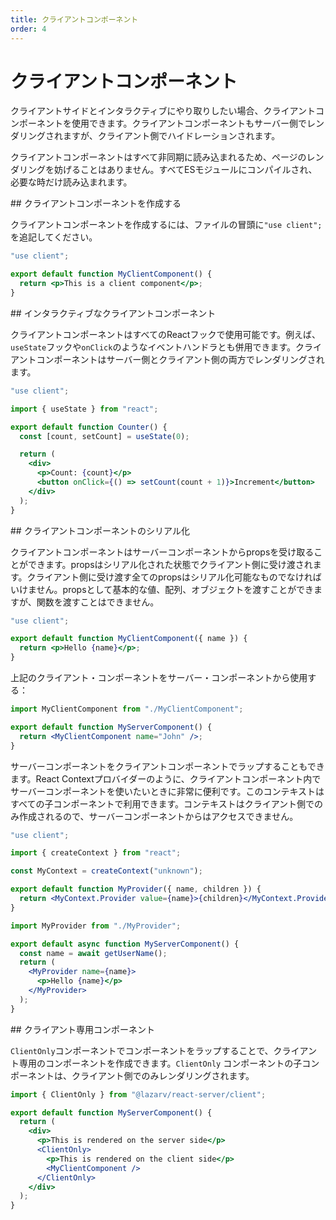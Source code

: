 ```yaml
---
title: クライアントコンポーネント
order: 4
---
```


# クライアントコンポーネント

クライアントサイドとインタラクティブにやり取りしたい場合、クライアントコンポーネントを使用できます。クライアントコンポーネントもサーバー側でレンダリングされますが、クライアント側でハイドレーションされます。

クライアントコンポーネントはすべて非同期に読み込まれるため、ページのレンダリングを妨げることはありません。すべてESモジュールにコンパイルされ、必要な時だけ読み込まれます。

<Link name="creating-a-client-component">
## クライアントコンポーネントを作成する
</Link>

クライアントコンポーネントを作成するには、ファイルの冒頭に`"use client";`を追記してください。

```jsx
"use client";

export default function MyClientComponent() {
  return <p>This is a client component</p>;
}
```

<Link name="interactive-client-components">
## インタラクティブなクライアントコンポーネント
</Link>

クライアントコンポーネントはすべてのReactフックで使用可能です。例えば、`useState`フックや`onClick`のようなイベントハンドラとも併用できます。クライアントコンポーネントはサーバー側とクライアント側の両方でレンダリングされます。

```jsx
"use client";

import { useState } from "react";

export default function Counter() {
  const [count, setCount] = useState(0);

  return (
    <div>
      <p>Count: {count}</p>
      <button onClick={() => setCount(count + 1)}>Increment</button>
    </div>
  );
}
```

<Link name="client-component-serialization">
## クライアントコンポーネントのシリアル化
</Link>

クライアントコンポーネントはサーバーコンポーネントからpropsを受け取ることができます。propsはシリアル化された状態でクライアント側に受け渡されます。クライアント側に受け渡す全てのpropsはシリアル化可能なものでなければいけません。propsとして基本的な値、配列、オブジェクトを渡すことができますが、関数を渡すことはできません。

```jsx
"use client";

export default function MyClientComponent({ name }) {
  return <p>Hello {name}</p>;
}
```

上記のクライアント・コンポーネントをサーバー・コンポーネントから使用する：

```jsx
import MyClientComponent from "./MyClientComponent";

export default function MyServerComponent() {
  return <MyClientComponent name="John" />;
}
```

サーバーコンポーネントをクライアントコンポーネントでラップすることもできます。React Contextプロバイダーのように、クライアントコンポーネント内でサーバーコンポーネントを使いたいときに非常に便利です。このコンテキストはすべての子コンポーネントで利用できます。コンテキストはクライアント側でのみ作成されるので、サーバーコンポーネントからはアクセスできません。

```jsx
"use client";

import { createContext } from "react";

const MyContext = createContext("unknown");

export default function MyProvider({ name, children }) {
  return <MyContext.Provider value={name}>{children}</MyContext.Provider>;
}
```

```jsx
import MyProvider from "./MyProvider";

export default async function MyServerComponent() {
  const name = await getUserName();
  return (
    <MyProvider name={name}>
      <p>Hello {name}</p>
    </MyProvider>
  );
}
```

<Link name="client-only-components">
## クライアント専用コンポーネント
</Link>

`ClientOnly`コンポーネントでコンポーネントをラップすることで、クライアント専用のコンポーネントを作成できます。`ClientOnly` コンポーネントの子コンポーネントは、クライアント側でのみレンダリングされます。

```jsx
import { ClientOnly } from "@lazarv/react-server/client";

export default function MyServerComponent() {
  return (
    <div>
      <p>This is rendered on the server side</p>
      <ClientOnly>
        <p>This is rendered on the client side</p>
        <MyClientComponent />
      </ClientOnly>
    </div>
  );
}
```

